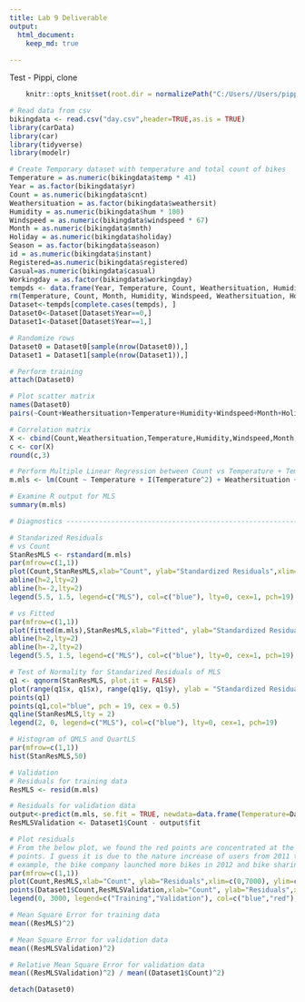 ```yaml
---
title: Lab 9 Deliverable 
output: 
  html_document:
    keep_md: true
  
---
```


Test - Pippi, clone 
```r
    knitr::opts_knit$set(root.dir = normalizePath("C:/Users//Users/pippidebree/Documents/BU/MA575/Lab/deliverable_4")) 
```

```r
# Read data from csv
bikingdata <- read.csv("day.csv",header=TRUE,as.is = TRUE)
library(carData)
library(car)
library(tidyverse)
library(modelr)
```

```r
# Create Temporary dataset with temperature and total count of bikes
Temperature = as.numeric(bikingdata$temp * 41)
Year = as.factor(bikingdata$yr)
Count = as.numeric(bikingdata$cnt)
Weathersituation = as.factor(bikingdata$weathersit)
Humidity = as.numeric(bikingdata$hum * 100)
Windspeed = as.numeric(bikingdata$windspeed * 67)
Month = as.numeric(bikingdata$mnth)
Holiday = as.numeric(bikingdata$holiday)
Season = as.factor(bikingdata$season)
id = as.numeric(bikingdata$instant)
Registered=as.numeric(bikingdata$registered)
Casual=as.numeric(bikingdata$casual)
Workingday = as.factor(bikingdata$workingday)
tempds <- data.frame(Year, Temperature, Count, Weathersituation, Humidity, Windspeed, Month, Holiday, Season, id, Workingday,Casual,Registered)
rm(Temperature, Count, Month, Humidity, Windspeed, Weathersituation, Holiday, Season, id, Workingday, Year,Casual, Registered)
Dataset<-tempds[complete.cases(tempds), ]
Dataset0<-Dataset[Dataset$Year==0,]
Dataset1<-Dataset[Dataset$Year==1,]
```

```r
# Randomize rows
Dataset0 = Dataset0[sample(nrow(Dataset0)),]
Dataset1 = Dataset1[sample(nrow(Dataset1)),]
```

```r
# Perform training
attach(Dataset0)
```

```r
# Plot scatter matrix 
names(Dataset0)
pairs(~Count+Weathersituation+Temperature+Humidity+Windspeed+Month+Holiday+Season+Workingday,data=Dataset0,gap=0.4, pch = 19, cex = 0.1)

# Correlation matrix
X <- cbind(Count,Weathersituation,Temperature,Humidity,Windspeed,Month,Holiday,Season,Workingday)
c <- cor(X)
round(c,3)
```

```r
# Perform Multiple Linear Regression between Count vs Temperature + Temperature^2 + Humidity + # Weathersituation + Windspeed + Season
m.mls <- lm(Count ~ Temperature + I(Temperature^2) + Weathersituation + Humidity + Windspeed + Holiday + Season)

# Examine R output for MLS
summary(m.mls)
```

```r
# Diagnostics -----------------------------------------------------------------------------------------------

# Standarized Residuals
# vs Count
StanResMLS <- rstandard(m.mls)
par(mfrow=c(1,1))
plot(Count,StanResMLS,xlab="Count", ylab="Standardized Residuals",xlim=c(0,7000), col="blue", pch = 19, cex = 0.5)
abline(h=2,lty=2)
abline(h=-2,lty=2)
legend(5.5, 1.5, legend=c("MLS"), col=c("blue"), lty=0, cex=1, pch=19)
```

```r
# vs Fitted
par(mfrow=c(1,1))
plot(fitted(m.mls),StanResMLS,xlab="Fitted", ylab="Standardized Residuals",xlim=c(0,7000), col="blue", pch = 19, cex = 0.5)
abline(h=2,lty=2)
abline(h=-2,lty=2)
legend(5.5, 1.5, legend=c("MLS"), col=c("blue"), lty=0, cex=1, pch=19)
```

```r
# Test of Normality for Standarized Residuals of MLS
q1 <- qqnorm(StanResMLS, plot.it = FALSE)
plot(range(q1$x, q1$x), range(q1$y, q1$y), ylab = "Standardized Residuals", xlab = "Theoretical Quantiles" ) 
points(q1)
points(q1,col="blue", pch = 19, cex = 0.5)
qqline(StanResMLS,lty = 2)
legend(2, 0, legend=c("MLS"), col=c("blue"), lty=0, cex=1, pch=19)
```

```r
# Histogram of QMLS and QuartLS
par(mfrow=c(1,1))
hist(StanResMLS,50)
```

```r
# Validation 
# Residuals for training data
ResMLS <- resid(m.mls)

# Residuals for validation data
output<-predict(m.mls, se.fit = TRUE, newdata=data.frame(Temperature=Dataset1$Temperature, Humidity=Dataset1$Humidity,Weathersituation=Dataset1$Weathersituation,Windspeed=Dataset1$Windspeed,Season=Dataset1$Season,Holiday=Dataset1$Holiday))
ResMLSValidation <- Dataset1$Count - output$fit

# Plot residuals
# From the below plot, we found the red points are concentrated at the upper right of the blue
# points. I guess it is due to the nature increase of users from 2011 to 2012 (i.e. For
# example, the bike company launched more bikes in 2012 and bike sharing became more popular). # However, the variables we have can't capture the nature increase.
par(mfrow=c(1,1))
plot(Count,ResMLS,xlab="Count", ylab="Residuals",xlim=c(0,7000), ylim=c(min(ResMLS,ResMLSValidation),max(ResMLS,ResMLSValidation)),  col=c("blue"), lty=0, cex=1, pch=19)
points(Dataset1$Count,ResMLSValidation,xlab="Count", ylab="Residuals",xlim=c(0,7000),col="red", lty=0, cex=1, pch=19)
legend(0, 3000, legend=c("Training","Validation"), col=c("blue","red"), lty=0, cex=1, pch=19)
```

```r
# Mean Square Error for training data
mean((ResMLS)^2)

# Mean Square Error for validation data
mean((ResMLSValidation)^2)

# Relative Mean Square Error for validation data
mean((ResMLSValidation)^2) / mean((Dataset1$Count)^2)

```

```r
detach(Dataset0)
```